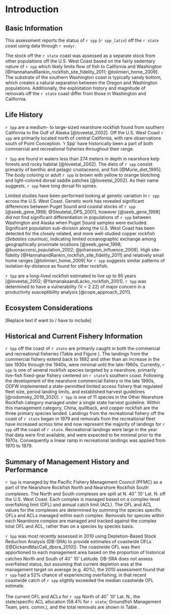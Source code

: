 # Introduction


## Basic Information

This assessment reports the status of `r spp` (*`r spp_latin`*) off the `r state` coast using data through `r endyr`. 

The stock off the `r state` coast was assessed as a separate stock from other populations off the U.S. West Coast based on the fairly sedentary nature of `r spp` which likely limits flow of fish to California and Washington [@HannahandRankin_rockfish_site_fidelity_2011; @tolimieri_home_2009]. The substrate of the southern Washington coast is typically sandy bottom, which creates a natural separation between the Oregon and Washington populations. Additionally, the exploitation history and magnitude of removals off the `r state` coast differ from those in Washington and California.    


## Life History

`r Spp` are a medium- to large-sized nearshore rockfish found from southern California to the Gulf of Alaska [@loveetal_2002]. Off the U.S. West Coast `r spp` are primarily located north of central California, with rare observations south of Point Conception. 'r Spp' have historically been a part of both commercial and recreational fisheries throughout their range. 

`r Spp` are found in waters less than 274 meters in depth in nearshore kelp forests and rocky habitat [@loveetal_2002]. The diets of `r spp` consist primarily of benthic and pelagic crustaceans, and fish [@Murie_diet_1995]. The body coloring or adult `r spp` is brown with yellow to orange blotching and light-colored dorsal saddle patches [@loveetal_2002]. As their name suggests, `r spp` have long dorsal fin spines.

Limited studies have been performed looking at genetic variation in `r spp` across the U.S. West Coast. Genetic work has revealed significant differences between Puget Sound and coastal stocks of `r spp` [@seeb_gene_1998; @Stoutetal_DPS_2001], however [@seeb_gene_1998] did not find significant differentiation in populations of `r spp` between Washington and Alaska when Puget Sound samples were excluded. Significant population sub-division along the U.S. West Coast has been detected for the closely related, and more well-studied copper rockfish (*Sebastes caurinus*), indicating limited oceanographic exchange among geographically proximate locations [@seeb_gene_1998; @buonaccorsi_population_2002; @johansson_influence_2008]. High site-fidelity [@HannahandRankin_rockfish_site_fidelity_2011] and relatively small home ranges [@tolimieri_home_2009] for `r spp` suggests similar patterns of isolation-by-distance as found for other rockfish.

`r Spp` are a long-lived rockfish estimated to live up to 95 years [@loveetal_2002; @YamanakaandLacko_rockfish_2001]. `r Spp` was determined to have a vulnerability (V = 2.22) of major concern in a productivity susceptibility analysis [@cope_approach_2011].  

## Ecosystem Considerations

[Replace text if want to / have to include]


## Historical and Current Fishery Information

`r Spp` off the coast of `r state` are primarily caught in both the commercial and recreational fisheries (Table \ref{tab:catch} and Figure \ref{fig:catch}). The landings from the commercial fishery extend back to 1892 and other than an increase in the late 1930s through the 1940s, were minimal until the late-1960s. Currently, `r spp` is one of several rockfish species targeted by a nearshore, primarily live-fish fixed-gear fishery centered on `r state`'s southern coast. Following the development of the nearshore commercial fishery in the late 1990s, ODFW implemented a state-permitted limited access fishery that regulated fleet size, period landing limits, and established harvest guidelines [@rodomsky_2019_2020]. `r Spp` is one of 11 species in the Other Nearshore Rockfish category managed under a single state harvest guideline. Within this management category, China, quillback, and copper rockfish are the three primary species landed. Landings from the recreational fishery off the coast of `r state` began in 1979 and removals from the recreational fleet have increased across time and now represent the majority of landings for `r spp` off the coast of `r state`. Recreational landings were large in the year that data were first available, and were expected to be minimal prior to the 1970s. Consequently a linear ramp in recreational landings was applied from 1970 to 1979.


## Summary of Management History and Performance

`r Spp` is managed by the Pacific Fishery Management Council (PFMC) as a part of the Nearshore Rockfish North and Nearshore Rockfish South complexes. The North and South complexes are split at N. 40$^\circ$ 10' Lat. N. off the U.S. West Coast. Each complex is managed based on a complex-level overfishing limit (OFL) and annual catch limit (ACL). The OFL and ACL values for the complexes are determined by summing the species specific OFLs and ACLs managed within each complex. Removals for species within each Nearshore complex are managed and tracked against the complex total OFL and ACL, rather than on a species by species basis.

`r Spp` was most recently assessed in 2010 using Depletion-Based Stock Reduction Analysis (DB-SRA) to provide estimates of coastwide OFLs ([@DickandMacCall_dbsra_2010]). The coastwide OFL was then apportioned to each management area based on the proportion of historical catches North and South of 40$^\circ$ 10' Latitude. DB-SRA does not assess overfished status, but assuming that current depletion was at the management target on average (e.g. 40%), the 2010 assessment found that `r spp` had a 52% chance of experiencing overfishing, in that recent coastwide catch of `r spp` slightly exceeded the median coastwide OFL estimate. 

The current OFL and ACLs for `r spp` North of 40$^\circ$ 10' Lat. N., the state/specific ACL allocation (58.4% for `r state`; Groundfish Management Team, pers. comm.), and the total removals are shown in Table \ref{tab:ofl}.
